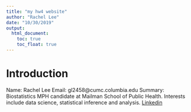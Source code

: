```yaml
---
title: "my hw4 website"
author: "Rachel Lee"
date: "10/30/2019"
output: 
  html_document:
    toc: true
    toc_float: true
---
```


# Introduction

Name: Rachel Lee
Email: gl2458@cumc.columbia.edu
Summary: Biostatistics MPH candidate at Mailman School of Public Health. Interests include data science, statistical inference and analysis. [Linkedin](https://www.linkedin.com/in/rgyl12/)

